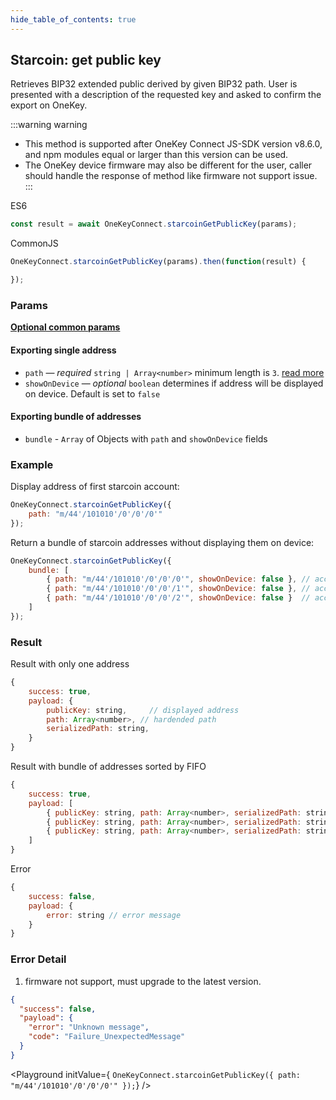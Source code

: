 ```yaml
---
hide_table_of_contents: true
---
```



## Starcoin: get public key

Retrieves BIP32 extended public derived by given BIP32 path.
User is presented with a description of the requested key and asked to confirm the export on OneKey.

:::warning warning
- This method is supported after OneKey Connect JS-SDK version v8.6.0, and npm modules equal or larger than this version can be used.
- The OneKey device firmware may also be different for the user, caller should handle the response of method like firmware not support issue.
:::

ES6
```javascript
const result = await OneKeyConnect.starcoinGetPublicKey(params);
```

CommonJS
```javascript
OneKeyConnect.starcoinGetPublicKey(params).then(function(result) {

});
```

### Params
[**Optional common params**](./commonParams)

#### Exporting single address

* `path` — *required* `string | Array<number>` minimum length is `3`. [read more](./path)
* `showOnDevice` — *optional* `boolean` determines if address will be displayed on device. Default is set to `false`

#### Exporting bundle of addresses

* `bundle` - `Array` of Objects with `path` and `showOnDevice` fields

### Example

Display address of first starcoin account:

```javascript
OneKeyConnect.starcoinGetPublicKey({
    path: "m/44'/101010'/0'/0'/0'"
});
```

Return a bundle of starcoin addresses without displaying them on device:

```javascript
OneKeyConnect.starcoinGetPublicKey({
    bundle: [
        { path: "m/44'/101010'/0'/0'/0'", showOnDevice: false }, // account 1
        { path: "m/44'/101010'/0'/0'/1'", showOnDevice: false }, // account 2
        { path: "m/44'/101010'/0'/0'/2'", showOnDevice: false }  // account 3
    ]
});
```

### Result

Result with only one address

```javascript
{
    success: true,
    payload: {
        publicKey: string,     // displayed address
        path: Array<number>, // hardended path
        serializedPath: string,
    }
}
```

Result with bundle of addresses sorted by FIFO

```javascript
{
    success: true,
    payload: [
        { publicKey: string, path: Array<number>, serializedPath: string }, // account 1
        { publicKey: string, path: Array<number>, serializedPath: string }, // account 2
        { publicKey: string, path: Array<number>, serializedPath: string }  // account 3
    ]
}
```

Error

```javascript
{
    success: false,
    payload: {
        error: string // error message
    }
}
```

### Error Detail

1. firmware not support, must upgrade to the latest version.
```json
{
  "success": false,
  "payload": {
    "error": "Unknown message",
    "code": "Failure_UnexpectedMessage"
  }
}
```

<Playground
    initValue={
`OneKeyConnect.starcoinGetPublicKey({
    path: "m/44'/101010'/0'/0'/0'"
});`}
/>
